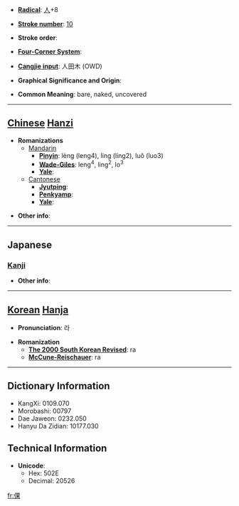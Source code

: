 * '''[[Wiktionary:Chinese radical index| Radical]]''': [[Wiktionary:Chinese radical index 人|人]]+8

* '''[[Wiktionary:Chinese total strokes index|Stroke number]]''': [[Wiktionary:Chinese total strokes index 10|10]]

* '''Stroke order''': 

* '''[[Wiktionary:Chinese four corner index|Four-Corner System]]''': 

* '''[[Wiktionary:Chinese Cangjie index|Cangjie input]]''': 人田木 (OWD)

* '''Graphical Significance and Origin''': 

* '''Common Meaning''': bare, naked, uncovered

----

== [[Chinese]] [[Hanzi]] ==

* '''Romanizations'''
** [[Mandarin]]
*** '''[[Pinyin]]''': lèng (leng4), líng (ling2), luǒ (luo3)
*** '''[[Wade-Giles]]''': leng<sup>4</sup>, ling<sup>2</sup>, lo<sup>3</sup>
*** '''[[Yale]]''': 
**[[Cantonese]]
***'''[[Jyutping]]''':
***'''[[Penkyamp]]''': 
***'''[[Yale]]''': 

* '''Other info''': 

----

==Japanese==
===[[Kanji]]===
{{kanji|on readings=[[ら]] (ra), [[か]] (ka), [[げ]] (ge)|kun readings=[[はだか]] (hadaka), [[せまい]] (semai), [[かたぬぐ]] (katanugu), [[すはだ]] (suhada)}}

* '''Other info''':  

----

== [[Korean]] [[Hanja]] ==

* '''Pronunciation''': 라

* '''Romanization'''
** '''[[The 2000 South Korean Revised Romanization|The 2000 South Korean Revised]]''': ra
** '''[[McCune-Reischauer]]''': ra

----

== Dictionary Information ==

* KangXi: 0109.070
* Morobashi: 00797
* Dae Jaweon: 0232.050
* Hanyu Da Zidian: 10177.030

== Technical Information ==

* '''Unicode''':
** Hex: 502E
** Decimal: 20526

[[fr:倮]]